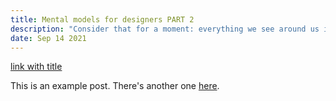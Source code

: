 ```yaml
---
title: Mental models for designers PART 2
description: "Consider that for a moment: everything we see around us is assumed to have had a cause and is contingent upon."
date: Sep 14 2021
---
```



[link with title](http://nodeca.github.io/pica/demo/ "title text!")


This is an example post. There's another one [here](/posts/example-post).
